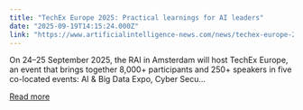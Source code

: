 ```yaml
---
title: "TechEx Europe 2025: Practical learnings for AI leaders"
date: "2025-09-19T14:15:24.000Z"
link: "https://www.artificialintelligence-news.com/news/techex-europe-2025-practical-learnings-for-ai-leaders/"
---
```


On 24–25 September 2025, the RAI in Amsterdam will host TechEx Europe, an event that brings together 8,000+ participants and 250+ speakers in five co-located events: AI &#38; Big Data Expo, Cyber Secu...

[Read more](https://www.artificialintelligence-news.com/news/techex-europe-2025-practical-learnings-for-ai-leaders/)
